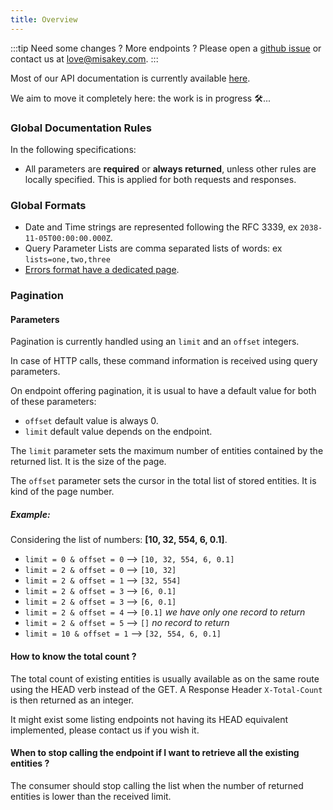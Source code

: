 ```yaml
---
title: Overview
---
```


:::tip
Need some changes ? More endpoints ? Please open a [github issue](https://github.com/misakey/backend) or contact us at [love@misakey.com](mailto:love@misakey.com).
:::

Most of our API documentation is currently available [here](/old-doc/home.mdx).

We aim to move it completely here: the work is in progress :hammer_and_wrench:...

### Global Documentation Rules

In the following specifications:
- All parameters are **required** or **always returned**, unless other rules are locally specified. This is applied for both requests and responses.

### Global Formats

- Date and Time strings are represented following the RFC 3339, ex `2038-11-05T00:00:00.000Z`.
- Query Parameter Lists are comma separated lists of words: ex `lists=one,two,three`
- [Errors format have a dedicated page](/docs/references/errors-format).

### Pagination

#### Parameters

Pagination is currently handled using an `limit` and an `offset` integers.

In case of HTTP calls, these command information is received using query parameters.

On endpoint offering pagination, it is usual to have a default value for both of these parameters:
- `offset` default value is always 0.
- `limit` default value depends on the endpoint.

The `limit` parameter sets the maximum number of entities contained by the returned list. It is the size of the page.

The `offset` parameter sets the cursor in the total list of stored entities. It is kind of the page number.

##### Example:

Considering the list of numbers: **[10, 32, 554, 6, 0.1]**.

- `limit = 0 & offset = 0` --> `[10, 32, 554, 6, 0.1]`
- `limit = 2 & offset = 0` --> `[10, 32]`
- `limit = 2 & offset = 1` --> `[32, 554]`
- `limit = 2 & offset = 3` --> `[6, 0.1]`
- `limit = 2 & offset = 3` --> `[6, 0.1]`
- `limit = 2 & offset = 4` --> `[0.1]` _we have only one record to return_
- `limit = 2 & offset = 5` --> `[]` _no record to return_
- `limit = 10 & offset = 1` --> `[32, 554, 6, 0.1]`

#### How to know the total count ?

The total count of existing entities is usually available as on the same route using the HEAD verb instead of the GET.
A Response Header `X-Total-Count` is then returned as an integer.

It might exist some listing endpoints not having its HEAD equivalent implemented, please contact us if you wish it.

#### When to stop calling the endpoint if I want to retrieve all the existing entities ?

The consumer should stop calling the list when the number of returned entities is lower than the received limit.
